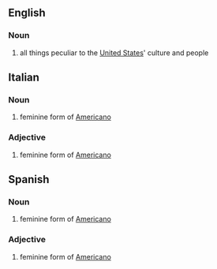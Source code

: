 ==English==
===Noun===
#all things peculiar to the [[United States]]' culture and people 
==Italian==
===Noun===
#feminine form of [[Americano]]
===Adjective===
#feminine form of [[Americano]]
==Spanish==
===Noun===
#feminine form of [[Americano]]
===Adjective===
#feminine form of [[Americano]]